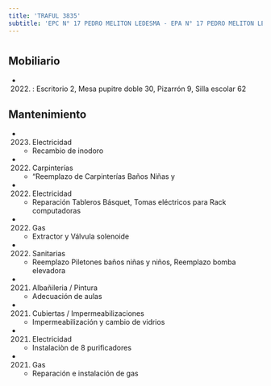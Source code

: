 ```yaml
---
title: 'TRAFUL 3835'
subtitle: 'EPC N° 17 PEDRO MELITON LEDESMA - EPA N° 17 PEDRO MELITON LEDESMA'
---
```


#


## Mobiliario

*  (2022) : Escritorio 2, Mesa pupitre doble 30, Pizarrón 9, Silla escolar 62 





## Mantenimiento

*  (2023) Electricidad 
    + Recambio de inodoro

*  (2022) Carpinterías 
    + "Reemplazo de Carpinterías Baños Niñas y

*  (2022) Electricidad 
    + Reparación Tableros Básquet, Tomas eléctricos para Rack computadoras

*  (2022) Gas 
    + Extractor y Válvula solenoide

*  (2022) Sanitarias 
    + Reemplazo Piletones baños niñas y niños, Reemplazo bomba elevadora

*  (2021) Albañileria / Pintura 
    + Adecuación de aulas

*  (2021) Cubiertas / Impermeabilizaciones 
    + Impermeabilización y cambio de vidrios

*  (2021) Electricidad 
    + Instalaciòn de 8 purificadores

*  (2021) Gas 
    + Reparación e instalación de gas



